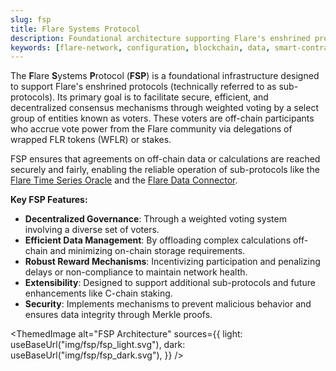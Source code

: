 ```yaml
---
slug: fsp
title: Flare Systems Protocol
description: Foundational architecture supporting Flare's enshrined protocols.
keywords: [flare-network, configuration, blockchain, data, smart-contracts]
---
```



The **F**lare **S**ystems **P**rotocol (**FSP**) is a foundational infrastructure designed to support Flare's enshrined protocols (technically referred to as sub-protocols).
Its primary goal is to facilitate secure, efficient, and decentralized consensus mechanisms through weighted voting by a select group of entities known as voters.
These voters are off-chain participants who accrue vote power from the Flare community via delegations of wrapped FLR tokens (WFLR) or stakes.

FSP ensures that agreements on off-chain data or calculations are reached securely and fairly, enabling the reliable operation of sub-protocols
like the [Flare Time Series Oracle](/ftso/overview) and the [Flare Data Connector](/fdc/overview).

**Key FSP Features:**

- **Decentralized Governance**: Through a weighted voting system involving a diverse set of voters.
- **Efficient Data Management**: By offloading complex calculations off-chain and minimizing on-chain storage requirements.
- **Robust Reward Mechanisms**: Incentivizing participation and penalizing delays or non-compliance to maintain network health.
- **Extensibility**: Designed to support additional sub-protocols and future enhancements like C-chain staking.
- **Security**: Implements mechanisms to prevent malicious behavior and ensures data integrity through Merkle proofs.

<ThemedImage
  alt="FSP Architecture"
  sources={{
    light: useBaseUrl("img/fsp/fsp_light.svg"),
    dark: useBaseUrl("img/fsp/fsp_dark.svg"),
  }}
/>

<DocCardList />
